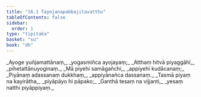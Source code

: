 ```yaml
---
title: "16.1 Tayojanapabbajitavatthu"
tableOfContents: false
sidebar:
  order: 1
type: "tipitaka"
basket: "su"
book: "dh"
---
```



<DynamicBreadcrumb />

<Division number="209" book="dh">

<Paragraph number="227" type="verses" book="dh">
_Ayoge yuñjamattānaṃ,_  
_yogasmiñca ayojayaṃ;_  
_Atthaṃ hitvā piyaggāhī,_  
_pihetattānuyoginaṃ._  

</Paragraph>

</Division>
<Division number="210" book="dh">

<Paragraph number="228" type="verses" book="dh">
_Mā piyehi samāgañchi,_  
_appiyehi kudācanaṃ;_  
_Piyānaṃ adassanaṃ dukkhaṃ,_  
_appiyānañca dassanaṃ._  

</Paragraph>

</Division>
<Division number="211" book="dh">

<Paragraph number="229" type="verses" book="dh">
_Tasmā piyaṃ na kayirātha,_  
_piyāpāyo hi pāpako;_  
_Ganthā tesaṃ na vijjanti,_  
_yesaṃ natthi piyāppiyaṃ._
</Paragraph>
</Division>
